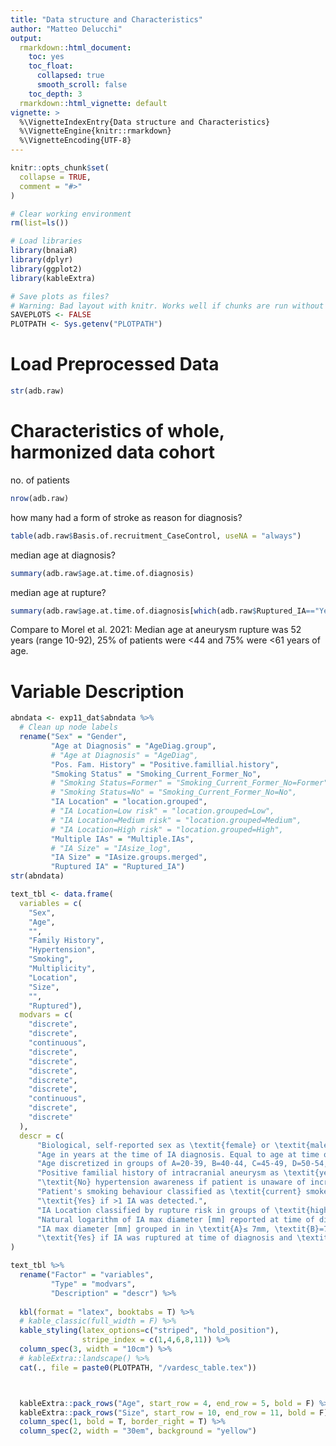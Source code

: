 ```yaml
---
title: "Data structure and Characteristics"
author: "Matteo Delucchi"
output:
  rmarkdown::html_document:
    toc: yes
    toc_float:
      collapsed: true
      smooth_scroll: false
    toc_depth: 3
  rmarkdown::html_vignette: default
vignette: >
  %\VignetteIndexEntry{Data structure and Characteristics}
  %\VignetteEngine{knitr::rmarkdown}
  %\VignetteEncoding{UTF-8}
---
```


```r
knitr::opts_chunk$set(
  collapse = TRUE,
  comment = "#>"
)
```

```r
# Clear working environment
rm(list=ls())

# Load libraries
library(bnaiaR)
library(dplyr)
library(ggplot2)
library(kableExtra)

# Save plots as files? 
# Warning: Bad layout with knitr. Works well if chunks are run without rendering.
SAVEPLOTS <- FALSE
PLOTPATH <- Sys.getenv("PLOTPATH")
```

# Load Preprocessed Data

```r
str(adb.raw)
```

# Characteristics of whole, harmonized data cohort

no. of patients
```r
nrow(adb.raw)
```
how many had a form of stroke as reason for diagnosis?
```r
table(adb.raw$Basis.of.recruitment_CaseControl, useNA = "always")
```

median age at diagnosis?
```r
summary(adb.raw$age.at.time.of.diagnosis)
```

median age at rupture?
```r
summary(adb.raw$age.at.time.of.diagnosis[which(adb.raw$Ruptured_IA=="Yes")])
```

Compare to Morel et al. 2021: 
Median age at aneurysm rupture was 52 years (range 10-92), 
25% of patients were <44 and 75% were <61 years of age.


# Variable Description

```r
abndata <- exp11_dat$abndata %>%
  # Clean up node labels
  rename("Sex" = "Gender",
         "Age at Diagnosis" = "AgeDiag.group",
         # "Age at Diagnosis" = "AgeDiag",
         "Pos. Fam. History" = "Positive.famillial.history",
         "Smoking Status" = "Smoking_Current_Former_No",
         # "Smoking Status=Former" = "Smoking_Current_Former_No=Former",
         # "Smoking Status=No" = "Smoking_Current_Former_No=No",
         "IA Location" = "location.grouped",
         # "IA Location=Low risk" = "location.grouped=Low",
         # "IA Location=Medium risk" = "location.grouped=Medium",
         # "IA Location=High risk" = "location.grouped=High",
         "Multiple IAs" = "Multiple.IAs",
         # "IA Size" = "IAsize_log", 
         "IA Size" = "IAsize.groups.merged", 
         "Ruptured IA" = "Ruptured_IA")
str(abndata)


```

```r
text_tbl <- data.frame(
  variables = c(
    "Sex",
    "Age",
    "",
    "Family History",
    "Hypertension",
    "Smoking",
    "Multiplicity",
    "Location",
    "Size",
    "",
    "Ruptured"),
  modvars = c(
    "discrete",
    "discrete",
    "continuous",
    "discrete",
    "discrete",
    "discrete",
    "discrete",
    "discrete",
    "continuous",
    "discrete",
    "discrete"
  ),
  descr = c(
      "Biological, self-reported sex as \textit{female} or \textit{male}.",
      "Age in years at the time of IA diagnosis. Equal to age at time of rupture for ruptured IA.",
      "Age discretized in groups of A=20-39, B=40-44, C=45-49, D=50-54, E=55-59, F=60-64, G=65-93.",
      "Positive familial history of intracranial aneurysm as \textit{yes} if one or more first degree relative(s) were diagnosed with IA and \textit{no} otherwise.",
      "\textit{No} hypertension awareness if patient is unaware of increased blood pressure (>120/80mmHg). \textit{Yes} if patient is aware of increased blood pressure. Including untreated and treated BP >140/90mmHg, with the later including both, cases of uncontrolled and controlled BP where the BP is above or in normal range respectively.",
      "Patient's smoking behaviour classified as \textit{current} smoker if smoked (> 300 cigarettes) and continues current smoking. \textit{Former} smoker, if smoked (>300 cigarettes) and stopped at least 6 months pre-diagnosis. \textit{Never} smoked if < 300 cigarettes smoked ever.",
      "\textit{Yes} if >1 IA was detected.",
      "IA Location classified by rupture risk in groups of \textit{high} risk (Acom, Pcom, V-B, A2, PC), \textit{medium} risk (MCA, ICA, Basilar, Other, A1 segment ant) and \textit{low} risk (CavICA, OphtICA).",
      "Natural logarithm of IA max diameter [mm] reported at time of diagnosis.",
      "IA max diameter [mm] grouped in in \textit{A}≤ 7mm, \textit{B}=7-12mm, \textit{C}=13-25mm, \textit{D}≥25mm.",
      "\textit{Yes} if IA was ruptured at time of diagnosis and \textit{no} otherwise.")
)
```


```r
text_tbl %>%
  rename("Factor" = "variables",
         "Type" = "modvars",
         "Description" = "descr") %>%
  
  kbl(format = "latex", booktabs = T) %>%
  # kable_classic(full_width = F) %>%
  kable_styling(latex_options=c("striped", "hold_position"),
                stripe_index = c(1,4,6,8,11)) %>%
  column_spec(3, width = "10cm") %>%
  # kableExtra::landscape() %>%
  cat(., file = paste0(PLOTPATH, "/vardesc_table.tex"))



  kableExtra::pack_rows("Age", start_row = 4, end_row = 5, bold = F) %>%
  kableExtra::pack_rows("Size", start_row = 10, end_row = 11, bold = F)
  column_spec(1, bold = T, border_right = T) %>%
  column_spec(2, width = "30em", background = "yellow")
```

